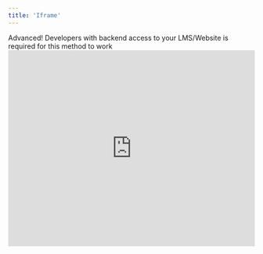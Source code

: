 ```yaml
---
title: 'Iframe'
---
```



<Warning>
  Advanced! Developers with backend access to your LMS/Website is required for this method to work
</Warning>

<iframe 
  width="100%" 
  height="400" 
  src="https://www.loom.com/embed/30d515c6465241ecb32f52598be63436?sid=532fdcc7-04e9-4c59-937a-caa47423dae8" 
  frameBorder="0" 
  allowFullScreen
/>

## Getting Started

Before you begin the integration, you'll need to gather some information from your Replay account:

### 1. Get Your Secret Key

1. Navigate to **Company Settings** (may be labeled as "Manager Portal" in newer versions)
2. Copy your **Secret Key** - this is what you'll use to sign your JWT tokens
3. Store this securely in your environment variables

<Warning>
  Keep your secret key secure and never expose it in client-side code
</Warning>

### 2. Choose Your Activity Type

Replay supports embedding different types of activities. You can get the iframe code for each from different locations:

<Accordion title="All Roleplays Page">
  **Location**: Use the Share menu on your main roleplays page
  
  **What it includes**: Gives users access to all folders and roleplays you've set up
  
  **Activity Type**: `all-roleplays`
  
  **Best for**: When you want users to browse and select from multiple roleplays
</Accordion>

<Accordion title="Specific Roleplay">
  **Location**: Build Roleplay → Export → Iframe tab
  
  **What it includes**: Direct access to one specific roleplay
  
  **Activity Type**: `premade-roleplay`
  
  **Best for**: When you want users to complete a specific roleplay exercise
</Accordion>

<Accordion title="Script Memorization Activity">
  **Location**: Script Memorization activity → Export → Iframe tab
  
  **What it includes**: Direct access to a script memorization exercise
  
  **Activity Type**: `script`
  
  **Best for**: When you want users to practice memorizing specific scripts or content
</Accordion>

<Steps>
  <Step title="Copy the Iframe">
    Each activity requires a specific iframe configuration. Here's the base template:

    ```html
    <iframe
      id="replay-iframe"
      src="https://app.replay.sale/api/iframe/launch?activityId=403dded8-6a20-410d-a234-75c0f35f44f0&activityType=premade-roleplay&integrationJwt=<INPUT_INTEGRATION_JWT>"
      width="100%"
      height="100%"
      frameborder="0"
      border="none"
      allow="microphone; camera; clipboard-write; downloads; display-capture"
      style="position: absolute; left: 0; right: 0; bottom: 0; top: 0;"
    ></iframe>
    ```

    <Accordion title="Do I have to copy the iframe every time? Or can I make it more dynamic?">
      __You do not need to copy the iframe every time.__ You are free to make it more dynamic by generating the iframe on your side, but in order to get the user into the correct activity, we will need the following:

      **src attributes:**
      * `a base url` (typically https://yourcompany.replay.sale)
      * `activityId` (the unique id of the activity you want to load)
      * `activityType` (the type of activity you want to load)
      * `integrationJwt` (a signed JWT that has the required claims. See step 2 for more details)

      **iframe attributes:**
      * `allow="microphone; camera; clipboard-write; downloads; display-capture"`
        * `microphone` and `camera` allow us to record the user
        * `clipboard-write` allows the user to copy a link to their roleplay analysis
        * `downloads` allows the user to download their audio / video recording
    </Accordion>

  </Step>

  <Step title="Generate a Signed JWT">
    You must generate a unique JWT for each user using your secret key. The JWT requires these claims:

    * `learnerName` - User's name (first, last, or both) - used for personalization in the roleplay
    * `uniqueIdentifier` - Your database's unique identifier for this user (UUID, email, etc.)
    * `originDomain` - Your company's domain identifier (see details below)

    <Accordion title="How User Identification Works">
      **User Creation/Linking Logic:**
      
      Replay uses the combination of `originDomain` + `uniqueIdentifier` to either:
      - **Create a new user** if this combination doesn't exist in our database
      - **Link to an existing user** if this exact combination already exists
      
      **Why both fields are needed:**
      - `uniqueIdentifier` alone isn't enough because different companies might use simple IDs like "1", "2", "3"
      - `originDomain` prevents collisions between different companies using the same simple identifiers
      - Together, they create a unique namespace for each company's users
    </Accordion>

    <Accordion title="What is originDomain and how should I set it?">
      The `originDomain` is used to namespace users and prevent collisions between different companies or systems. Here's what you need to know:

      **Purpose**: If you use simple identifiers like `1`, `2`, `3` for users, and another company also uses `1`, `2`, `3`, we need a way to distinguish between "User 1 from Company A" and "User 1 from Company B".

      **How to set it**: 
      * Use your main company domain (e.g., `mycompany.com`, `microsoft.com`, `google.com`)
      * It does NOT need to match the actual domain where the iframe is hosted
      * Use the same value consistently for all users within your organization
      * For multi-tenant systems, you can use the same domain for all your customers
      * Can be your company's landing page, documentation site, or main application domain

      **Examples**:
      * Single company: `"originDomain": "mycompany.com"`
      * Multi-tenant SaaS: `"originDomain": "mycompany.com"` (same for all customers)
    </Accordion>

    <Accordion title="Multi-Company Setup & Security">
      **If you manage multiple separate companies/clients:**

      Each company should have its own secret key for security. This ensures that:
      * Company A cannot access Company B's activities, even if they somehow obtain an iframe URL
      * Users are properly isolated between companies
      * Activity access is controlled at the company level

      **How it works:**
      * Each activity belongs to a specific company in Replay
      * The secret key you use to sign the JWT determines which company the user belongs to
      * When a user accesses an activity, we use the activity ID to look up which company owns it
      * We then validate the JWT signature against that company's secret key
      * Users can only access activities if their JWT was signed with the correct company's secret key

      **Setup Process:**
      1. Create separate child companies in Replay for each of your clients
      2. Get a unique secret key for each company
      3. Store and use the appropriate secret key when generating JWTs for each company's users

      Contact us at hello@replay.sale to set up multiple companies and get separate secret keys.
    </Accordion>

    <Warning>
      Need a secret key or lost yours? Contact us through email (hello@replay.sale) or Slack
    </Warning>

  </Step>

  <Step title="Implement the Integration">
    1. Generate the signed JWT for your user
    2. Replace `<INPUT_INTEGRATION_JWT>` in the iframe src with your signed JWT
    3. Load the iframe

    <Note>
      Best practice: Create a function that handles JWT generation and iframe src updates before loading
    </Note>

  </Step>

  <Step title="Test Your Integration">
    Load your page and verify that:
    * The iframe loads successfully
    * User information is correct
    * Recording permissions work
    * Downloads function properly

    Need help? Contact us at hello@replay.sale

  </Step>
</Steps>

## Code Examples

<CodeGroup>
      ```javascript Sign your own JWT
      // Your backend route should use a function like this to sign the JWT
      const signReplayJwt = () => {
        const uniqueIdentifier = "asdf1234"; // Replace with the actual unique identifier of your user
        const learnerName = "John Doe"; // Replace with your actual learner name
        const originDomain = "example.com"; // Replace with your domain (used for namespacing users)

        const payload = {
          uniqueIdentifier,
          learnerName,
          originDomain,
        };

        const secret = process.env.REPLAY_SECRET; // Replace with your actual secret that you got from Replay

        const integrationToken = jwt.sign(payload, secret, { expiresIn: "1h" });

        return integrationToken;
      };
      ```

      ```html Iframe Example
      <!-- Once signed and finished, your iframe will end up looking like this -->
      <iframe
        id="replay-iframe"
        src="https://app.replay.sale/api/iframe/launch?activityId=bfaba734-35bf-41a2-9ca5-bbc4f5f04888&activityType=script&type=iframe&integrationJwt={}"
        width="100%"
        height="100%"
        frameborder="0"
        border="none"
        allow="microphone; camera; clipboard-write; display-capture"
        style="
          background-color: red;
          position: absolute;
          left: 0;
          right: 0;
          bottom: 0;
          top: 0;
        "
      ></iframe>
      ```

      ```html Complete HTML Example
      <!DOCTYPE html>
      <html lang="en">
        <head>
          <meta charset="UTF-8" />
          <meta name="viewport" content="width=device-width, initial-scale=1.0" />
          <title>Replay Integration</title>
        </head>
        <body>
          <!-- Create an iframe with no src, but DO include the iframe id as "replay-iframe" -->
          <iframe
            id="replay-iframe"
            width="100%"
            height="100%"
            frameborder="0"
            border="none"
            allow="microphone; camera; clipboard-write; display-capture"
            style="
              background-color: red;
              position: absolute;
              left: 0;
              right: 0;
              bottom: 0;
              top: 0;
            "
          ></iframe>

          <!-- Use a script to combine the activity URL with your own, signed JWT -->
          <script>
            (async function () {
              const setIframeSource = async () => {
                try {
                  // Sign the JWT using your backend
                  const routeToSignJwt = "https://my-backend/sign-jwt"; // Replace with your actual backend URL
                  const response = await fetch(routeToSignJwt, {
                    headers: {}, // Don't forget any authentication headers!
                  });

                  if (!response.ok) throw new Error("Failed to generate JWT");

                  // Combined the signed JWT with the activity URL. Use the combined URL to set the iframe source
                  const activityUrl =
                    "http://localhost:3000/api/iframe/launch?activityId=bfaba734-35bf-41a2-9ca5-bbc4f5f04888&activityType=script&type=iframe";
                  const iframe = document.getElementById("replay-iframe");
                  const data = await response.json();
                  iframe.src = activityUrl + "&integrationJwt=" + data.token;
                } catch (error) {
                  console.error("Error setting iframe source:", error);
                }
              };

              // Set the iframe source when the document is ready
              document.addEventListener("DOMContentLoaded", () => setIframeSource());
            })();
          </script>
        </body>
      </html>
      ```

      ```javascript Script Example
      <!-- Use a script to combine the activity URL with your own, signed JWT -->
      <script>
        (async function () {
          const setIframeSource = async () => {
            try {
              // Sign the JWT using your backend
              const routeToSignJwt = "https://my-backend/sign-jwt"; // Replace with your actual backend URL
              const response = await fetch(routeToSignJwt, {
                headers: {}, // Don't forget any authentication headers!
              });

              if (!response.ok) throw new Error("Failed to generate JWT");

              // Combined the signed JWT with the activity URL. Use the combined URL to set the iframe source
              const activityUrl =
                "http://localhost:3000/api/iframe/launch?activityId=bfaba734-35bf-41a2-9ca5-bbc4f5f04888&activityType=script&type=iframe";
              const iframe = document.getElementById("replay-iframe");
              const data = await response.json();
              iframe.src = activityUrl + "&integrationJwt=" + data.token;
            } catch (error) {
              console.error("Error setting iframe source:", error);
            }
          };

          // Set the iframe source when the document is ready
          document.addEventListener("DOMContentLoaded", () => setIframeSource());
        })();
      </script>
      ```
    </CodeGroup>

## Frequently Asked Questions

<Accordion title="How do I handle multiple companies/clients in my system?">
  **Each company should be set up as a separate entity in Replay with its own secret key.**

  **Setup process:**
  1. Contact us to create child companies for each of your clients
  2. Get a unique secret key for each company
  3. Store the appropriate secret key for each company in your system
  4. Use the correct secret key when generating JWTs for users belonging to that company

  **Security:** This ensures that users from Company A cannot access Company B's activities, even if they somehow obtain an iframe URL from Company B.
</Accordion>

<Accordion title="What should I use for originDomain in a multi-tenant system?">
  **Use the same domain for all your customers** (e.g., `"mycompany.com"`).

  The `originDomain` is for namespacing users between different systems, not between customers. Since all your customers' users are coming through your system, they should all use the same `originDomain`.

  **Company separation is handled by:**
  - Using different secret keys for each company
  - Each activity belonging to a specific company in Replay
</Accordion>

<Accordion title="Can users access activities from other companies?">
  **No, if set up correctly.** 

  Here's exactly how the security validation works:
  1. When a user accesses an activity, we use the activity ID from the iframe URL to look up which company owns that activity
  2. We then validate the JWT signature against that specific company's secret key
  3. If the JWT wasn't signed with the correct company's secret key, access is denied

  This means even if a user somehow gets an iframe URL for a different company's activity, they won't be able to access it because their JWT was signed with their own company's secret key, not the target company's secret key.
</Accordion>

<Accordion title="Do I need different originDomain values for different customers?">
  **No.** The `originDomain` is used to distinguish between different integration systems (e.g., "Microsoft vs Google"), not between customers within the same system.

  If you're managing multiple customers through your platform, use the same `originDomain` for all of them. Company separation is handled through different secret keys and the activity ownership system.
</Accordion>

## Message Passing

After the user completes the roleplay, the iframe will send messages to the parent window containing information about the user's performance and progress. To receive these messages, you'll need to set up an event listener in your parent window.

### Setting Up the Listener

Add this code to your parent window to receive messages from the Replay iframe:

```typescript
window.addEventListener('message', function(event) {
    // Only accept messages from your Replay domain
    if (event.origin !== 'https://app.replay.sale') return;

    console.log('Received message from iframe:', event.data);

    if (event.data.type === 'roleplay_result') {
        console.log('Score:', event.data.score);
        console.log('Full result:', event.data.result);
    }
});
```

### When do we pass the message?

The message will be passed when the "Analysis" page is loaded for a roleplay that has been completed within the past 1 minute.

### Message Interface

<Note>
  The message type will always be "roleplay_result" and will contain both the overall score and the complete result object.
</Note>

<IframeRoleplayResultInterface />
